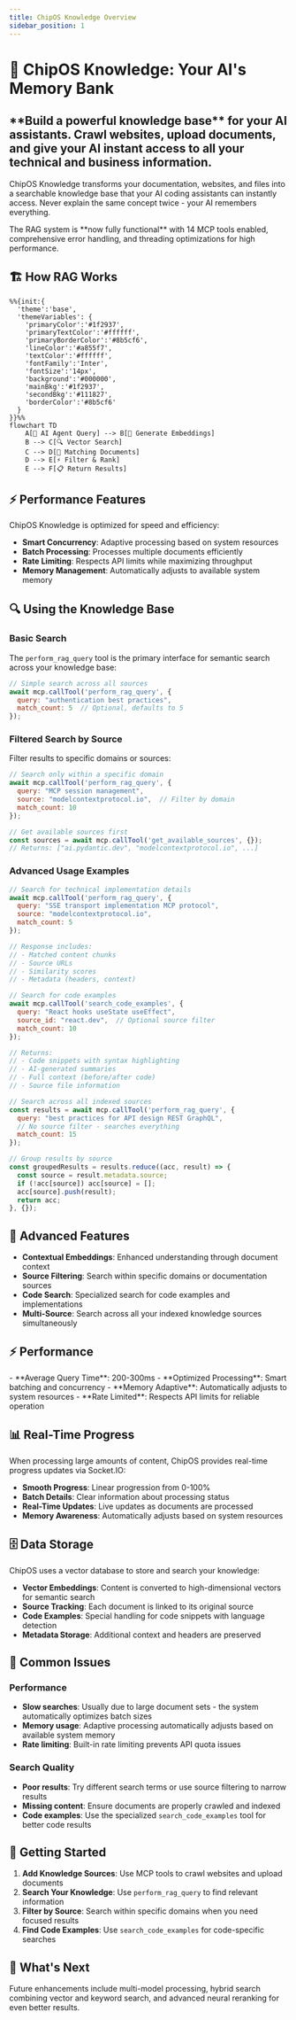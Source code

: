 ```yaml
---
title: ChipOS Knowledge Overview
sidebar_position: 1
---
```



# 🧠 ChipOS Knowledge: Your AI's Memory Bank

<div className="hero hero--primary">
  <div className="container">
    <h2 className="hero__subtitle">
      **Build a powerful knowledge base** for your AI assistants. Crawl websites, upload documents, and give your AI instant access to all your technical and business information.
    </h2>
  </div>
</div>

ChipOS Knowledge transforms your documentation, websites, and files into a searchable knowledge base that your AI coding assistants can instantly access. Never explain the same concept twice - your AI remembers everything.

<Admonition type="tip" icon="🎉" title="Fully Operational RAG System">
The RAG system is **now fully functional** with 14 MCP tools enabled, comprehensive error handling, and threading optimizations for high performance.
</Admonition>

## 🏗️ How RAG Works

```mermaid
%%{init:{
  'theme':'base',
  'themeVariables': {
    'primaryColor':'#1f2937',
    'primaryTextColor':'#ffffff',
    'primaryBorderColor':'#8b5cf6',
    'lineColor':'#a855f7',
    'textColor':'#ffffff',
    'fontFamily':'Inter',
    'fontSize':'14px',
    'background':'#000000',
    'mainBkg':'#1f2937',
    'secondBkg':'#111827',
    'borderColor':'#8b5cf6'
  }
}}%%
flowchart TD
    A[🤖 AI Agent Query] --> B[🧠 Generate Embeddings]
    B --> C[🔍 Vector Search]
    C --> D[📄 Matching Documents]
    D --> E[⚡ Filter & Rank]
    E --> F[📋 Return Results]
```

## ⚡ Performance Features

ChipOS Knowledge is optimized for speed and efficiency:

- **Smart Concurrency**: Adaptive processing based on system resources
- **Batch Processing**: Processes multiple documents efficiently  
- **Rate Limiting**: Respects API limits while maximizing throughput
- **Memory Management**: Automatically adjusts to available system memory

## 🔍 Using the Knowledge Base

### Basic Search

The `perform_rag_query` tool is the primary interface for semantic search across your knowledge base:

```javascript title="Basic RAG Query"
// Simple search across all sources
await mcp.callTool('perform_rag_query', {
  query: "authentication best practices",
  match_count: 5  // Optional, defaults to 5
});
```

### Filtered Search by Source

Filter results to specific domains or sources:

```javascript title="Source-Filtered Search"
// Search only within a specific domain
await mcp.callTool('perform_rag_query', {
  query: "MCP session management",
  source: "modelcontextprotocol.io",  // Filter by domain
  match_count: 10
});

// Get available sources first
const sources = await mcp.callTool('get_available_sources', {});
// Returns: ["ai.pydantic.dev", "modelcontextprotocol.io", ...]
```

### Advanced Usage Examples

<Tabs>
<TabItem value="technical" label="Technical Documentation" default>

```javascript
// Search for technical implementation details
await mcp.callTool('perform_rag_query', {
  query: "SSE transport implementation MCP protocol",
  source: "modelcontextprotocol.io",
  match_count: 5
});

// Response includes:
// - Matched content chunks
// - Source URLs
// - Similarity scores
// - Metadata (headers, context)
```

</TabItem>
<TabItem value="code" label="Code Examples">

```javascript
// Search for code examples
await mcp.callTool('search_code_examples', {
  query: "React hooks useState useEffect",
  source_id: "react.dev",  // Optional source filter
  match_count: 10
});

// Returns:
// - Code snippets with syntax highlighting
// - AI-generated summaries
// - Full context (before/after code)
// - Source file information
```

</TabItem>
<TabItem value="multi-source" label="Multi-Source Search">

```javascript
// Search across all indexed sources
const results = await mcp.callTool('perform_rag_query', {
  query: "best practices for API design REST GraphQL",
  // No source filter - searches everything
  match_count: 15
});

// Group results by source
const groupedResults = results.reduce((acc, result) => {
  const source = result.metadata.source;
  if (!acc[source]) acc[source] = [];
  acc[source].push(result);
  return acc;
}, {});
```

</TabItem>
</Tabs>

## 🔧 Advanced Features

- **Contextual Embeddings**: Enhanced understanding through document context
- **Source Filtering**: Search within specific domains or documentation sources  
- **Code Search**: Specialized search for code examples and implementations
- **Multi-Source**: Search across all your indexed knowledge sources simultaneously

## ⚡ Performance

<Admonition type="success" icon="📊" title="Fast & Efficient">
- **Average Query Time**: 200-300ms
- **Optimized Processing**: Smart batching and concurrency
- **Memory Adaptive**: Automatically adjusts to system resources
- **Rate Limited**: Respects API limits for reliable operation
</Admonition>

## 📊 Real-Time Progress

When processing large amounts of content, ChipOS provides real-time progress updates via Socket.IO:

- **Smooth Progress**: Linear progression from 0-100%
- **Batch Details**: Clear information about processing status
- **Real-Time Updates**: Live updates as documents are processed
- **Memory Awareness**: Automatically adjusts based on system resources

## 🗄️ Data Storage

ChipOS uses a vector database to store and search your knowledge:

- **Vector Embeddings**: Content is converted to high-dimensional vectors for semantic search
- **Source Tracking**: Each document is linked to its original source
- **Code Examples**: Special handling for code snippets with language detection
- **Metadata Storage**: Additional context and headers are preserved

## 🔧 Common Issues

### Performance
- **Slow searches**: Usually due to large document sets - the system automatically optimizes batch sizes
- **Memory usage**: Adaptive processing automatically adjusts based on available system memory
- **Rate limiting**: Built-in rate limiting prevents API quota issues

### Search Quality  
- **Poor results**: Try different search terms or use source filtering to narrow results
- **Missing content**: Ensure documents are properly crawled and indexed
- **Code examples**: Use the specialized `search_code_examples` tool for better code results

## 🚀 Getting Started

1. **Add Knowledge Sources**: Use MCP tools to crawl websites and upload documents
2. **Search Your Knowledge**: Use `perform_rag_query` to find relevant information  
3. **Filter by Source**: Search within specific domains when you need focused results
4. **Find Code Examples**: Use `search_code_examples` for code-specific searches

## 🔮 What's Next

Future enhancements include multi-model processing, hybrid search combining vector and keyword search, and advanced neural reranking for even better results. 